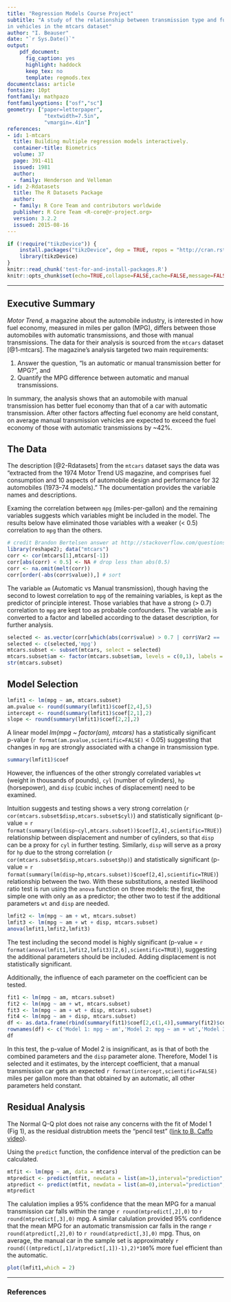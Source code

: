 ```yaml
---
title: "Regression Models Course Project"
subtitle: "A study of the relationship between transmission type and fuel economy
in vehicles in the mtcars dataset"
author: "I. Beauser"
date: "`r Sys.Date()`"
output: 
    pdf_document:
      fig_caption: yes
      highlight: haddock 
      keep_tex: no
      template: regmods.tex
documentclass: article
fontsize: 10pt
fontfamily: mathpazo
fontfamilyoptions: ["osf","sc"]
geometry: ["paper=letterpaper",
            "textwidth=7.5in",
            "vmargin=.4in"]
references:
- id: 1-mtcars
  title: Building multiple regression models interactively.
  container-title: Biometrics
  volume: 37
  page: 391-411
  issued: 1981
  author:
  - family: Henderson and Velleman
- id: 2-Rdatasets
  title: The R Datasets Package
  author: 
  - family: R Core Team and contributors worldwide
  publisher: R Core Team <R-core@r-project.org>
  version: 3.2.2
  issued: 2015-08-16
---
```


```r
if (!require("tikzDevice")) {
    install.packages("tikzDevice", dep = TRUE, repos = "http://cran.rstudio.com/")
    library(tikzDevice)
}
knitr::read_chunk('test-for-and-install-packages.R')
knitr::opts_chunk$set(echo=TRUE,collapse=FALSE,cache=FALSE,message=FALSE,highlight=TRUE,tidy=TRUE,strip.white=TRUE,collapse=FALSE)
```
***

## Executive Summary

*Motor Trend*, a magazine about the automobile industry, is interested in how fuel economy, measured in miles per gallon (MPG), differs between those automobiles with automatic transmissions, and those with manual transmissions.  The data for their analysis is sourced from the `mtcars` dataset [@1-mtcars].  The magazine's analysis targeted two main requirements:  

1. Answer the question, "Is an automatic or manual transmission better for MPG?", and
2. Quantify the MPG difference between automatic and manual transmissions.  

In summary, the analysis shows that an automobile with manual transmission has better fuel economy than that of a car with automatic transmission.  After other factors affecting fuel economy are held constant, on average manual transmission vehicles are expected to exceed the fuel economy of those with automatic transmissions by ~42%.  

## The Data  

The description [@2-Rdatasets] from the `mtcars` dataset says the data was "extracted from the 1974 Motor Trend US magazine, and comprises fuel consumption and 10 aspects of automobile design and performance for 32 automobiles (1973–74 models)."  The documentation provides the variable names and descriptions.  

Examing the correlation between `mpg` (miles-per-gallon) and the remaining variables suggests which variables might be included in the model.  The results below have eliminated those variables with a weaker (< 0.5) correlation to `mpg` than the others.

```r
# credit Brandon Bertelsen answer at http://stackoverflow.com/questions/7074246/show-correlations-as-an-ordered-list-not-as-a-large-matrix
library(reshape2); data("mtcars")
corr <- cor(mtcars[1],mtcars[-1])
corr[abs(corr) < 0.5] <- NA # drop less than abs(0.5)
corr <- na.omit(melt(corr))
corr[order(-abs(corr$value)),] # sort
```

The variable `am` (Automatic vs Manual transmission), though having the second to lowest correlation to `mpg` of the remaining variables, is kept as the predictor of principle interest.  Those variables that have a strong (> 0.7) correlation to `mpg` are kept too as probable confounders.  The variable `am` is converted to a factor and labelled according to the dataset description, for further analysis.

```r
selected <- as.vector(corr[which(abs(corr$value) > 0.7 | corr$Var2 == 'am'),][,2])
selected <- c(selected,'mpg')
mtcars.subset <- subset(mtcars, select = selected)
mtcars.subset$am <- factor(mtcars.subset$am, levels = c(0,1), labels = c("Automatic","Manual"))
str(mtcars.subset)
```

## Model Selection  
```r
lmfit1 <- lm(mpg ~ am, mtcars.subset)
am.pvalue <- round(summary(lmfit1)$coef[2,4],5)
intercept <- round(summary(lmfit1)$coef[2,1],2)
slope <- round(summary(lmfit1)$coef[2,2],2)
```

A linear model *lm(mpg ~ factor(am), mtcars)* has a statistically significant p-value (`r format(am.pvalue,scientific=FALSE)` < 0.05) suggesting that changes in `mpg` are strongly associated with a change in transmission type.  
```r
summary(lmfit1)$coef
```
However, the influences of the other strongly correlated variables `wt` (weight in thousands of pounds), `cyl` (number of cylinders), `hp` (horsepower), and `disp` (cubic inches of displacement) need to be examined.  

Intuition suggests and testing shows a very strong correlation (`r cor(mtcars.subset$disp,mtcars.subset$cyl)`) and statistically significant (p-value = `r format(summary(lm(disp~cyl,mtcars.subset))$coef[2,4],scientific=TRUE)`) relationship between displacement and number of cylinders, so that `disp` can be a proxy for `cyl` in further testing.  Similarly, `disp` will serve as a proxy for `hp` due to the strong correlation (`r cor(mtcars.subset$disp,mtcars.subset$hp)`) and statistically significant (p-value = `r format(summary(lm(disp~hp,mtcars.subset))$coef[2,4],scientific=TRUE)`) relationship between the two.  With these substitutions, a nested likelihood ratio test is run using the `anova` function on three models: the first, the simple one with only `am` as a predictor; the other two to test if the additional parameters `wt` and `disp` are needed.  
```r
lmfit2 <- lm(mpg ~ am + wt, mtcars.subset)
lmfit3 <- lm(mpg ~ am + wt + disp, mtcars.subset)
anova(lmfit1,lmfit2,lmfit3)
```
The test including the second model is highly significant (p-value =  `r format(anova(lmfit1,lmfit2,lmfit3)[2,6],scientific=TRUE)`), suggesting the additional parameters should be included.  Adding displacement is not statistically significant.  

Additionally, the influence of each parameter on the coefficient can be tested.  
```r
fit1 <- lm(mpg ~ am, mtcars.subset)
fit2 <- lm(mpg ~ am + wt, mtcars.subset)
fit3 <- lm(mpg ~ am + wt + disp, mtcars.subset)
fit4 <- lm(mpg ~ am + disp, mtcars.subset)
df <- as.data.frame(rbind(summary(fit1)$coef[2,c(1,4)],summary(fit2)$coef[2,c(1,4)],summary(fit3)$coef[2,c(1,4)],summary(fit4)$coef[2,c(1,4)]))
rownames(df) <- c('Model 1: mpg ~ am','Model 2: mpg ~ am + wt','Model 3: mpg ~ am + wt + disp','Model 4: mpg ~ am + disp')
df
```
In this test, the p-value of Model 2 is insignificant, as is that of both the combined parameters and the `disp` parameter alone.  Therefore, Model 1 is selected and it estimates, by the intercept coefficient, that a manual transmission car gets an expected `r format(intercept,scientific=FALSE)` miles per gallon more than that obtained by an automatic, all other parameters held constant.  

## Residual Analysis  
The Normal Q-Q plot does not raise any concerns with the fit of Model 1 (Fig 1), as the residual distrubtion meets the "pencil test" ([link to B. Caffo video](https://youtu.be/XEqlmqFTVOI?list=PLpl-gQkQivXji7JK1OP1qS7zalwUBPrX0)).  

Using the `predict` function, the confidence interval of the prediction can be calculated.  
```r
mtfit <- lm(mpg ~ am, data = mtcars)
mtpredict <- predict(mtfit, newdata = list(am=1),interval="prediction",level=0.95)
atpredict <- predict(mtfit, newdata = list(am=0),interval="prediction",level=0.95)
mtpredict
```
The calulation implies a 95% confidence that the mean MPG for a manual transmission car falls within the range `r round(mtpredict[,2],0)` to `r round(mtpredict[,3],0)` mpg.  A similar calulation provided 95% confidence that the mean MPG for an automatic transmission car falls in the range `r round(atpredict[,2],0)` to `r round(atpredict[,3],0)` mpg. Thus, on average, the manual car in the sample set is approximately `r round(((mtpredict[,1]/atpredict[,1])-1),2)*100`% more fuel efficient than the automatic.

```r
plot(lmfit1,which = 2)
```



***




### References
